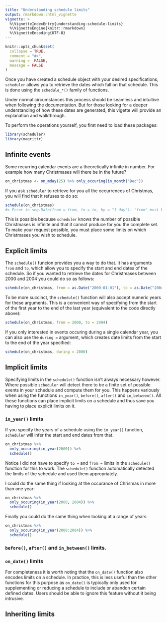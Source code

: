 ```yaml
---
title: "Understanding schedule limits"
output: rmarkdown::html_vignette
vignette: >
  %\VignetteIndexEntry{understanding-schedule-limits}
  %\VignetteEngine{knitr::rmarkdown}
  %\VignetteEncoding{UTF-8}
---
```


```r
knitr::opts_chunk$set(
  collapse = TRUE,
  comment = "#>",
  warning =  FALSE,
  message = FALSE
)
```

Once you have created a schedule object with your desired specifications, 
`scheduler` allows you to retrieve the dates which fall on that schedule. This
is done using the `schedule_*()` family of functions. 

Under normal circumstances this process should be seamless and intuitive when
following the documentation. But for those looking for a deeper understanding 
of how these dates are generated, this vigette will provide an explanation and
walkthrough.

To perform the operations yourself, you first need to load these packages:

```r
library(scheduler)
library(magrittr)
```

## Infinite events

Some recurring calendar events are a theoretically infinite in number. For 
example how many Christmases will there be in the future?

```r
on_christmas <- on_mday(25) %>% only_occuring(in_month("Dec"))
```

If you ask `scheduler` to retrieve for you all the occurrences of Christmas, 
you will find that it refuses to do so:

```r
schedule(on_christmas)
#> Error in seq.Date(from = from, to = to, by = "1 day"): 'from' must be a "Date" object
```

This is possible because `scheduler` knows the number of possible Christmases
is infinite and that it cannot produce for you the complete set. To make your
request possible, you must place some limits on which Christmases you wish to
schedule.

## Explicit limits

The `schedule()` funcion provides you a way to do that. It has arguments `from`
and `to`, which allow you to specify the start and end dates of the schedule.
So if you wanted to retrieve the dates for Christmases between 2000 and 2004 
you could do so as follows:

```r
schedule(on_christmas, from = as.Date("2000-01-01"), to = as.Date("2004-12-31"))
```

To be more succinct, the `schedule()` function will also accept numeric years
for these arguments. This is a convenient way of specifying from the start of
the first year to the end of the last year (equivalent to the code directly
above):

```r
schedule(on_christmas, from = 2000, to = 2004)
```

If you only interested in events occuring during a single calendar year, you
can also use the `during =` argument, which creates date limits from the start 
to the end of the year specified:

```r
schedule(on_christmas, during = 2000)
```

## Implicit limits

Specifying limits in the `schedule()` function isn't always necessary however.
Where possible `scheduler` will detect there to be a finite set of possible
events in your schedule and compute them for you. This happens variously when
using the functions `in_year()`, `before()`, `after()` and `in_between()`.
All these functions can place implicit limits on a schedule and thus save you
having to place explicit limits on it.

### `in_year()` limits

If you specify the years of a schedule using the `in_year()` function, 
`scheduler` will infer the start and end dates from that.

```r
on_christmas %>% 
  only_occuring(in_year(2000)) %>% 
  schedule()
```

Notice I did not have to specify `to =` and `from =` limits in the 
`schedule()` function for this to work. The `schedule()` function automatically 
detected the limits of the schedule and used them appropriately.

I could do the same thing if looking at the occurance of Chrismas in 
more than one year:

```r
on_christmas %>% 
  only_occuring(in_year(2000, 2004)) %>% 
  schedule()
```

Finally you could do the same thing when looking at a range of years:

```r
on_christmas %>% 
  only_occuring(in_year(2000:2004)) %>% 
  schedule()
```

### `before()`, `after()` and `in_between()` limits.

### `on_date()` limits

For completeness it is worth noting that the `on_date()` function also encodes
limits on a schedule. In practice, this is less useful than the other 
functions for this purpose as `on_date()` is typically only used for 
supplementing or reducing a schedule to include or abandon certain defined 
dates. Users should be able to ignore this feature without it being 
intrusive.

## Inheriting limits
